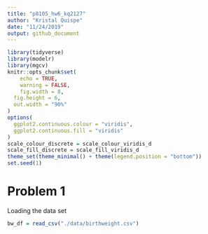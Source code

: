 ```yaml
---
title: "p8105_hw6_kq2127"
author: "Kristal Quispe"
date: "11/24/2019"
output: github_document
---
```


```r
library(tidyverse)
library(modelr)
library(mgcv)
knitr::opts_chunk$set(
	echo = TRUE,
	warning = FALSE,
	fig.width = 8, 
  fig.height = 6,
  out.width = "90%"
)
options(
  ggplot2.continuous.colour = "viridis",
  ggplot2.continuous.fill = "viridis"
)
scale_colour_discrete = scale_colour_viridis_d
scale_fill_discrete = scale_fill_viridis_d
theme_set(theme_minimal() + theme(legend.position = "bottom"))
set.seed(1)
```

# Problem 1

Loading the data set
```r
bw_df = read_csv("./data/birthweight.csv")
```

